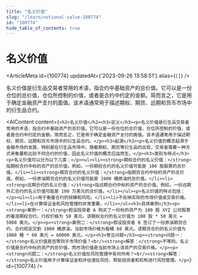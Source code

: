 ```yaml
---
title: "名义价值"
slug: "/learn/notional-value-100774"
id: "100774"
hide_table_of_contents: true
---
```



# 名义价值

<ArticleMeta id={100774} updatedAt={'2023-09-26 13:58:51'} alias={`[]`} />
<div className='border-solid border-b border-t-0 my-4 border-[var(--ifm-color-gray-300)]' />

名义价值是衍生品交易者常用的术语，指合约中基础资产的总价值。它可以是一份仓位的总价值，仓位所控制的价值，或者是合约中约定的金额。简而言之，它是用于确定金融资产支付的面值。该术语通常用于描述期权、期货、远期和货币市场中的衍生品合约。

<AIContent content={`<h2>名义价值</h2><h3>定义</h3><p>名义价值是衍生品交易者常用的术语，指合约中基础资产的总价值。它可以是一份仓位的总价值，仓位所控制的价值，或者是合约中约定的金额。简而言之，它是用于确定金融资产支付的面值。该术语通常用于描述期权、期货、远期和货币市场中的衍生品合约。</p><h3>起源</h3><p>名义价值的概念起源于金融市场的发展，特别是在衍生品市场中。随着期权、期货等衍生品的出现，交易者需要一种方式来衡量和比较不同合约的价值，因此名义价值的概念应运而生。</p><h3>类别与特点</h3><p>名义价值可以分为以下几类：</p><ul><li><strong>期权合约的名义价值：</strong>指期权合约中标的资产的总价值。例如，一份期权合约的名义价值可能是 100 股股票的总价值。</li><li><strong>期货合约的名义价值：</strong>指期货合约中标的资产的总价值。例如，一份原油期货合约的名义价值可能是 1000 桶原油的总价值。</li><li><strong>远期合约的名义价值：</strong>指远期合约中标的资产的总价值。例如，一份远期外汇合约的名义价值可能是 100 万美元的总价值。</li></ul><p>名义价值的特点包括：</p><ul><li>用于衡量合约的规模和风险。</li><li>不反映实际的市场价值或交易价格。</li><li>在计算保证金和风险管理时非常重要。</li></ul><h3>具体案例</h3><p><strong>案例一：</strong>假设投资者 A 购买了一份标的资产为 100 股 XYZ 公司股票的看涨期权合约，行权价格为 50 美元。该期权合约的名义价值为 100 股 * 50 美元 = 5000 美元。</p><p><strong>案例二：</strong>假设投资者 B 签订了一份原油期货合约，合约规定交割 1000 桶原油，当前市场价格为每桶 60 美元。该期货合约的名义价值为 1000 桶 * 60 美元 = 60000 美元。</p><h3>常见问题</h3><p><strong>问题一：</strong>名义价值是否等同于市场价值？<br/><strong>解答：</strong>不等同。名义价值是合约中标的资产的总价值，而市场价值是当前市场上该资产的交易价格。</p><p><strong>问题二：</strong>名义价值在风险管理中有何作用？<br/><strong>解答：</strong>名义价值用于计算保证金和评估潜在风险，帮助投资者和机构进行风险管理。</p>`} id={100774} />
